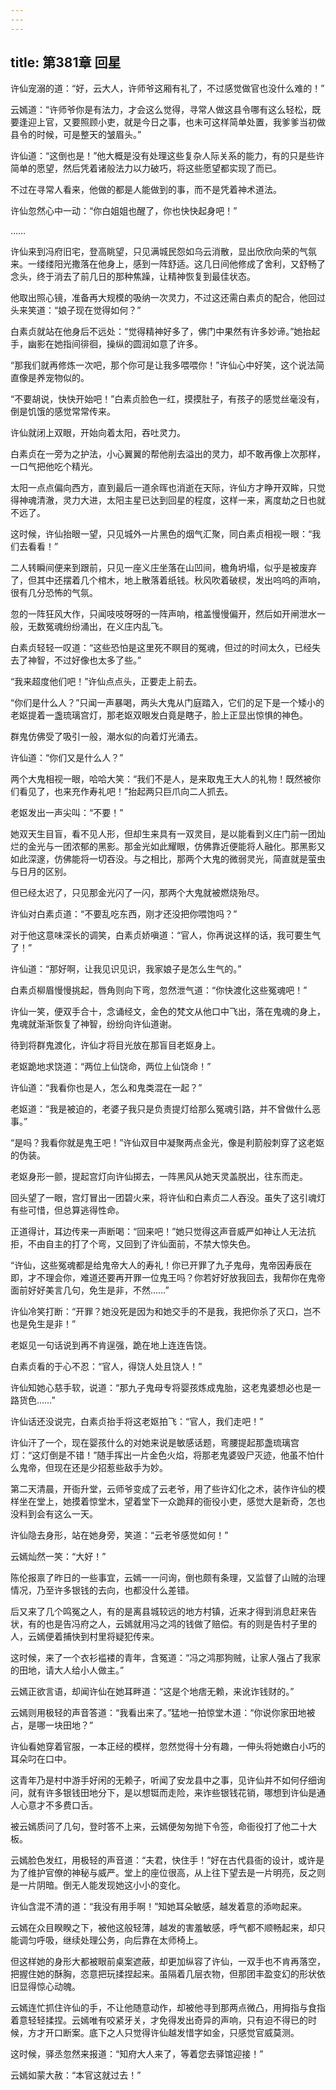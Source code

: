 ```yaml
---
---
---
```

title: 第381章 回星
---





许仙宠溺的道：“好，云大人，许师爷这厢有礼了，不过感觉做官也没什么难的！”

云嫣道：“许师爷你是有法力，才会这么觉得，寻常人做这县令哪有这么轻松，既要逢迎上官，又要照顾小吏，就是今日之事，也未可这样简单处置，我爹爹当初做县令的时候，可是整天的皱眉头。”

许仙道：“这倒也是！”他大概是没有处理这些复杂人际关系的能力，有的只是些许简单的愿望，然后凭着诸般法力以力破巧，将这些愿望都实现了而已。

不过在寻常人看来，他做的都是人能做到的事，而不是凭着神术道法。

许仙忽然心中一动：“你白姐姐也醒了，你也快快起身吧！”

……

许仙来到冯府旧宅，登高眺望，只见满城民怨如乌云消散，显出欣欣向荣的气氛来。一缕缕阳光撒落在他身上，感到一阵舒适。这几日间他修成了舍利，又舒畅了念头，终于消去了前几日的那种焦躁，让精神恢复到最佳状态。

他取出照心镜，准备再大规模的吸纳一次灵力，不过这还需白素贞的配合，他回过头来笑道：“娘子现在觉得如何？”

白素贞就站在他身后不远处：“觉得精神好多了，佛门中果然有许多妙谛。”她抬起手，幽影在她指间徘徊，操纵的圆润如意了许多。

“那我们就再修炼一次吧，那个你可是让我多喂喂你！”许仙心中好笑，这个说法简直像是养宠物似的。

“不要胡说，快快开始吧！”白素贞脸色一红，摸摸肚子，有孩子的感觉丝毫没有，倒是饥饿的感觉常常传来。

许仙就闭上双眼，开始向着太阳，吞吐灵力。

白素贞在一旁为之护法，小心翼翼的帮他削去溢出的灵力，却不敢再像上次那样，一口气把他吃个精光。

太阳一点点偏向西方，直到最后一道余晖也消逝在天际，许仙方才睁开双眸，只觉得神魂清澈，灵力大进，太阳主星已达到回星的程度，这样一来，离度劫之日也就不远了。

这时候，许仙抬眼一望，只见城外一片黑色的烟气汇聚，同白素贞相视一眼：“我们去看看！”

二人转瞬间便来到跟前，只见一座义庄坐落在山凹间，檐角坍塌，似乎是被废弃了，但其中还摆着几个棺木，地上散落着纸钱。秋风吹着破棂，发出呜呜的声响，很有几分恐怖的气氛。

忽的一阵狂风大作，只闻吱吱呀呀的一阵声响，棺盖慢慢偏开，然后如开闸泄水一般，无数冤魂纷纷涌出，在义庄内乱飞。

白素贞轻轻一叹道：“这些恐怕是这里死不瞑目的冤魂，但过的时间太久，已经失去了神智，不过好像也太多了些。”

“我来超度他们吧！”许仙点点头，正要走上前去。

“你们是什么人？”只闻一声暴喝，两头大鬼从门庭踏入，它们的足下是一个矮小的老妪提着一盏琉璃宫灯，那老妪双眼发白竟是瞎子，脸上正显出惊惧的神色。

群鬼仿佛受了吸引一般，潮水似的向着灯光涌去。

许仙道：“你们又是什么人？”

两个大鬼相视一眼，哈哈大笑：“我们不是人，是来取鬼王大人的礼物！既然被你们看见了，也来充作寿礼吧！”抬起两只巨爪向二人抓去。

老妪发出一声尖叫：“不要！”

她双天生目盲，看不见人形，但却生来具有一双灵目，是以能看到义庄门前一团灿烂的金光与一团浓郁的黑影。那金光如此耀眼，仿佛靠近便能将人融化。那黑影又如此深邃，仿佛能将一切吞没。与之相比，那两个大鬼的微弱灵光，简直就是萤虫与日月的区别。

但已经太迟了，只见那金光闪了一闪，那两个大鬼就被燃烧殆尽。

许仙对白素贞道：“不要乱吃东西，刚才还没把你喂饱吗？”

对于他这意味深长的调笑，白素贞娇嗔道：“官人，你再说这样的话，我可要生气了！”

许仙道：“那好啊，让我见识见识，我家娘子是怎么生气的。”

白素贞柳眉慢慢挑起，唇角则向下弯，忽然泄气道：“你快渡化这些冤魂吧！”

许仙一笑，便双手合十，念诵经文，金色的梵文从他口中飞出，落在鬼魂的身上，鬼魂就渐渐恢复了神智，纷纷向许仙道谢。

待到将群鬼渡化，许仙才将目光放在那盲目老妪身上。

老妪跪地求饶道：“两位上仙饶命，两位上仙饶命！”

许仙道：“我看你也是人，怎么和鬼类混在一起？”

老妪道：“我是被迫的，老婆子我只是负责提灯给那么冤魂引路，并不曾做什么恶事。”

“是吗？我看你就是鬼王吧！”许仙双目中凝聚两点金光，像是利箭般刺穿了这老妪的伪装。

老妪身形一颤，提起宫灯向许仙掷去，一阵黑风从她天灵盖脱出，往东而走。

回头望了一眼，宫灯冒出一团碧火来，将许仙和白素贞二人吞没。虽失了这引魂灯有些可惜，但总算逃得性命。

正道得计，耳边传来一声断喝：“回来吧！”她只觉得这声音威严如神让人无法抗拒，不由自主的打了个弯，又回到了许仙面前，不禁大惊失色。

“许仙，这些冤魂都是给鬼帝大人的寿礼！你已开罪了九子鬼母，鬼帝因寿辰在即，才不理会你，难道还要再开罪一位鬼王吗？你若好好放我回去，我帮你在鬼帝面前好好美言几句，免生是非，不然……”

许仙冷笑打断：“开罪？她没死是因为和她交手的不是我，我把你杀了灭口，岂不也是免生是非！”

老妪见一句话说到再不肯逞强，跪在地上连连告饶。

白素贞看的于心不忍：“官人，得饶人处且饶人！”

许仙知她心慈手软，说道：“那九子鬼母专将婴孩炼成鬼胎，这老鬼婆想必也是一路货色……”

许仙话还没说完，白素贞抬手将这老妪拍飞：“官人，我们走吧！”

许仙汗了一个，现在婴孩什么的对她来说是敏感话题，弯腰提起那盏琉璃宫灯：“这灯倒是不错！”随手挥出一片金色火焰，将那老鬼婆毁尸灭迹，他虽不怕什么鬼帝，但现在还是少招惹些敌手为妙。

第二天清晨，开衙升堂，云师爷变成了云老爷，用了些许幻化之术，装作许仙的模样坐在堂上，她摸着惊堂木，望着堂下一众跪拜的衙役小吏，感觉大是新奇，怎也没料到会有这么一天。

许仙隐去身形，站在她身旁，笑道：“云老爷感觉如何！”

云嫣灿然一笑：“大好！”

陈伦报禀了昨日的一些事宜，云嫣一一问询，倒也颇有条理，又监督了山贼的治理情况，乃至许多银钱的去向，也都没什么差错。

后又来了几个鸣冤之人，有的是离县城较远的地方村镇，近来才得到消息赶来告状，有的也是告冯府之人，云嫣就用冯之鸿的钱做了赔偿。有的则是告村子里的人，云嫣便着捕快到村里将疑犯传来。

这时候，来了一个衣衫褴褛的青年，含冤道：“冯之鸿那狗贼，让家人强占了我家的田地，请大人给小人做主。”

云嫣正欲言语，却闻许仙在她耳畔道：“这是个地痞无赖，来讹诈钱财的。”

云嫣则用极轻的声音答道：“我看出来了。”猛地一拍惊堂木道：“你说你家田地被占，是哪一块田地？”

许仙看她穿着官服，一本正经的模样，忽然觉得十分有趣，一伸头将她嫩白小巧的耳朵叼在口中。

这青年乃是村中游手好闲的无赖子，听闻了安龙县中之事，见许仙并不如何仔细询问，就有许多银钱田地分下，是以想铤而走险，来诈些银钱花销，哪想到许仙是通人心意才不多费口舌。

被云嫣质问了几句，登时答不上来，云嫣便匆匆抛下令签，命衙役打了他二十大板。

云嫣脸色发红，用极轻的声音道：“夫君，快住手！”好在古代县衙的设计，或许是为了维护官僚的神秘与威严。堂上的座位很高，从上往下望去是一片明亮，反之则是一片阴暗。倒无人能发现她这小小的变化。

许仙含混不清的道：“我没有用手啊！”知她耳朵敏感，越发着意的添吻起来。

云嫣在众目睽睽之下，被他这般轻薄，越发的害羞敏感，呼气都不顺畅起来，却只能调匀呼吸，继续处理公务，向后靠在太师椅上。

但这样她的身形大都被眼前桌案遮蔽，却更加纵容了许仙，一双手也不肯再落空，把握住她的酥胸，恣意把玩揉捏起来。虽隔着几层衣物，但那团丰盈变幻的形状依旧显得惊心动魄。

云嫣连忙抓住许仙的手，不让他随意动作，却被他寻到那两点微凸，用拇指与食指着意轻轻揉捏。云嫣唯有咬紧牙关，才免得发出奇异的声响，只有迫不得已的时候，方才开口断案。底下之人只觉得许仙越发惜字如金，只感觉官威莫测。

这时候，驿丞忽然来报道：“知府大人来了，等着您去驿馆迎接！”

云嫣如蒙大赦：“本官这就过去！”
